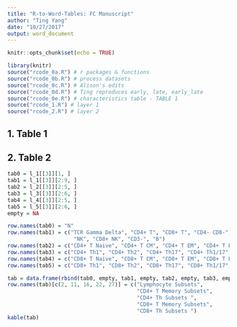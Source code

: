 ```yaml
---
title: "R-to-Word-Tables: FC Manuscript"
author: "Ting Yang"
date: "10/27/2017"
output: word_document
---
```


```r
knitr::opts_chunk$set(echo = TRUE)
```

```r
library(knitr)
source("rcode_0a.R") # r packages & functions
source("rcode_0b.R") # process datasets
source("rcode_0c.R") # Alison's edits
source("rcode_0d.R") # Ting reproduces early, late, early_late
source("rcode_0e.R") # characteristics table - TABLE 1
source("rcode_1.R") # layer 1
source("rcode_2.R") # layer 2
```

## 1. Table 1
## 2. Table 2

```r
tab0 = l_1[[3]][1, ]
tab1 = l_1[[3]][2:9, ]
tab2 = l_2[[3]][2:5, ]
tab3 = l_3[[3]][2:6, ]
tab4 = l_4[[3]][2:5, ]
tab5 = l_5[[3]][2:6, ]
empty = NA

row.names(tab0) = "N"
row.names(tab1) = c("TCR Gamma Delta", "CD4+ T", "CD8+ T", "CD4- CD8-",
                     "NK", "CD8+ NK", "CD3-", "B")
row.names(tab2) = c("CD4+ T Naive", "CD4+ T CM", "CD4+ T EM", "CD4+ T EMRA")
row.names(tab3) = c("CD4+ Th1", "CD4+ Th2", "CD4+ Th17", "CD4+ Th1/17", "CD4+ Th9")
row.names(tab4) = c("CD8+ T Naive", "CD8+ T CM", "CD8+ T EM", "CD8+ T EMRA")
row.names(tab5) = c("CD8+ Th1", "CD8+ Th2", "CD8+ Th17", "CD8+ Th1/17", "CD8+ Th9")

tab = data.frame(rbind(tab0, empty, tab1, empty, tab2, empty, tab3, empty, tab4, empty, tab5))
row.names(tab)[c(2, 11, 16, 22, 27)] = c("Lymphocyte Subsets", 
                                         "CD4+ T Memory Subsets", 
                                         "CD4+ Th Subsets ",
                                         "CD8+ T Memory Subsets", 
                                         "CD8+ Th Subsets ")
kable(tab)  
```



